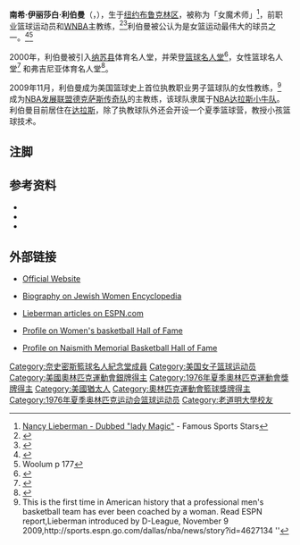{{MedalTableTop}}
{{MedalSport|女子[[篮球|篮球]]}}
{{MedalCompetition|[[泛美运动会|泛美运动会]]}}
{{MedalGold| [[泛美运动会|1975年墨西哥]]<ref name="Pan Am 1975"/> | 团队}}
{{MedalCompetition|[[奥运会|奥运会]]}}
{{MedalSilver| [[1976年夏季奥林匹克运动会|1976年蒙特利尔]]| 团队}}
{{MedalCompetition|[[泛美运动会|泛美运动会]]}}
{{MedalSilver| [[泛美运动会|1979年波多黎各]]<ref name="Pan Am 1979"/> | 团队}}
{{MedalBottom}}

'''南希·伊丽莎白·利伯曼'''（{{lang-en|'''Nancy Elizabeth Lieberman'''}}，{{bd|1958年|7月1日||}}），生于[[纽约|纽约]][[布鲁克林区|布鲁克林区]]，被称为「女魔术师」<ref>[http://sports.jrank.org/pages/2828/Lieberman-Nancy-Dubbed-Lady-Magic.html Nancy Lieberman - Dubbed "lady Magic"] {{Wayback|url=http://sports.jrank.org/pages/2828/Lieberman-Nancy-Dubbed-Lady-Magic.html |date=20180711034303 }} - Famous Sports Stars</ref>，前职业篮球运动员和[[WNBA|WNBA]]主教练，<ref>{{cite web|url=http://www.wnba.com/media/shock/mg09_history.pdf|title=Media Guide|pages=12|accessdate=2009-07-12|deadurl=yes|archiveurl=https://web.archive.org/web/20110604233305/http://www.wnba.com/media/shock/mg09_history.pdf|archivedate=2011-06-04}}</ref><ref>{{cite web|url=http://www.womenssportsfoundation.org/Content/Athletes/L/Lieberman-Nancy.aspx|title=Nancy Lieberman/ Basketball|accessdate=2009-07-12|deadurl=yes|archiveurl=https://web.archive.org/web/20100129020807/http://www.womenssportsfoundation.org/Content/Athletes/L/Lieberman-Nancy.aspx|archivedate=2010-01-29}}</ref>利伯曼被公认为是女篮运动最伟大的球员之一。<ref>{{cite web|url=http://www.jewishvirtuallibrary.org/jsource/biography/Lieberman.html|title=Nancy Lieberman|accessdate=2009-07-12|archive-date=2016-11-18|archive-url=https://web.archive.org/web/20161118062857/http://www.jewishvirtuallibrary.org/jsource/biography/Lieberman.html|dead-url=no}}</ref><ref>Woolum p 177</ref>

2000年，利伯曼被引入[[納蘇縣_(紐約州)|纳苏县]]体育名人堂，并荣登[[奈史密斯篮球名人纪念堂|篮球名人堂]]<ref name="Hall of Fame Feature">{{cite web |url=http://www.hoophall.com/halloffamers/bhof-nancy-lieberman.html |title=Hall of Fame Feature |accessdate=2009-07-06 |deadurl=yes |archiveurl=https://web.archive.org/web/20090217144803/http://hoophall.com/halloffamers/bhof-nancy-lieberman.html |archivedate=2009-02-17 }}</ref>，女性篮球名人堂<ref name="Nancy Lieberman">{{cite web|url=http://www.wbhof.com/lieberman.html|title=Nancy Lieberman|accessdate=2009-07-06|archive-url=https://web.archive.org/web/20091023123021/http://www.wbhof.com/lieberman.html|archive-date=2009-10-23|dead-url=yes}}</ref> 和弗吉尼亚体育名人堂<ref>{{cite web |url=http://www.virginiasportshalloffame.com/hall/induct_lieberman.html |title=Class of 1992 |accessdate=2009-07-06 |deadurl=yes |archiveurl=https://web.archive.org/web/20061021171751/http://www.virginiasportshalloffame.com/hall/induct_lieberman.html |archivedate=2006-10-21 }}</ref>。

2009年11月，利伯曼成为美国篮球史上首位执教职业男子篮球队的女性教练，<ref>This is the first time in American history that a professional men's basketball team has ever been coached by a woman. Read ESPN report,Lieberman introduced by D-League, November 9 2009,http://sports.espn.go.com/dallas/nba/news/story?id=4627134 {{Wayback|url=http://sports.espn.go.com/dallas/nba/news/story?id=4627134 |date=20160203133840 }} ''</ref> 成为[[NBA发展联盟|NBA发展联盟]][[德克萨斯传奇队|德克萨斯传奇队]]的主教练，该球队隶属于[[NBA|NBA]][[达拉斯小牛队|达拉斯小牛队]]。利伯曼目前居住在[[达拉斯|达拉斯]]，除了执教球队外还会开设一个夏季篮球营，教授小孩篮球技术。

==注脚==
{{reflist|2|refs=

<ref name="Pan Am 1975">{{cite web|url=http://www.usabasketball.com/news.php?news_page=wpag_1975|title=SEVENTH PAN AMERICAN GAMES -- 1975|publisher=USA Basketball|accessdate=12 June 2010|deadurl=yes|archiveurl=https://web.archive.org/web/20100103184157/http://usabasketball.com/news.php?news_page=wpag_1975|archivedate=2010年1月3日}}</ref>

<ref name="Pan Am 1979">{{cite web|url=http://www.usabasketball.com/news.php?news_page=wpag_1979|title=EIGHTH PAN AMERICAN GAMES -- 1979|publisher=USA Basketball|accessdate=12 June 2010|deadurl=yes|archiveurl=https://web.archive.org/web/20100103184205/http://usabasketball.com/news.php?news_page=wpag_1979|archivedate=2010年1月3日}}</ref>

}}

==参考资料==
* {{cite book|last=Grundy|first=Pamela| year=2005|title=Shattering the glass|url=https://archive.org/details/shatteringglassr0000grun|publisher=New Press |isbn=978-1565848221}}
* {{cite book|title=Basketball: A Biographical Dictionary|editor=David L. Porter|publisher=Greenwood Press|date=2005|isbn=978-0313309526}}
* {{cite book|last=Woolum|first=Janet|title=Outstanding women athletes|url=https://archive.org/details/outstandingwomen0000wool|publisher=Oryx Press|date=June 5, 1998|edition=2 Sub edition|isbn=978-1573561204}}

==外部链接==
*{{en}}[https://web.archive.org/web/20180804150715/http://nancylieberman.com/ Official Website]
*{{en}}[http://jwa.org/encyclopedia/article/lieberman-cline-nancy Biography on Jewish Women Encyclopedia] {{Wayback|url=http://jwa.org/encyclopedia/article/lieberman-cline-nancy |date=20210116115705 }}
*{{en}}[http://sports.espn.go.com/espn/archive?columnist=lieberman_nancy&root=ncw Lieberman articles on ESPN.com] {{Wayback|url=http://sports.espn.go.com/espn/archive?columnist=lieberman_nancy&root=ncw |date=20040820151824 }}
*{{en}}[https://web.archive.org/web/20091023123021/http://www.wbhof.com/lieberman.html Profile on Women's basketball Hall of Fame ]
*{{en}}[https://web.archive.org/web/20090831072502/http://www.hoophall.com/hall-of-famers/tag/nancy-i-lieberman Profile on Naismith Memorial Basketball Hall of Fame]

{{start box}}
{{succession box
| title=[[Detroit_Shock|Detroit Shock]]主教练
| before=''首任教练''
| years=1998-2000|
after= [[Greg_Williams_(basketball)|Greg Williams]]
}}
{{end box}}
{{韦德奖}}

{{Authority control}}
{{DEFAULTSORT:Lieberman, Nancy}}
[[Category:奈史密斯籃球名人紀念堂成員|Category:奈史密斯籃球名人紀念堂成員]]
[[Category:美国女子篮球运动员|Category:美国女子篮球运动员]]
[[Category:美國奧林匹克運動會銀牌得主|Category:美國奧林匹克運動會銀牌得主]]
[[Category:1976年夏季奧林匹克運動會獎牌得主|Category:1976年夏季奧林匹克運動會獎牌得主]]
[[Category:美國猶太人|Category:美國猶太人]]
[[Category:奧林匹克運動會籃球獎牌得主|Category:奧林匹克運動會籃球獎牌得主]]
[[Category:1976年夏季奥林匹克运动会篮球运动员|Category:1976年夏季奥林匹克运动会篮球运动员]]
[[Category:老道明大學校友|Category:老道明大學校友]]